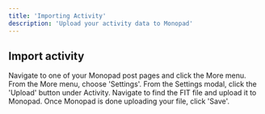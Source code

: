 ```yaml
---
title: 'Importing Activity'
description: 'Upload your activity data to Monopad'
---
```


## Import activity

<Steps>
  <Step title='Select post in Monopad'>
    Navigate to one of your Monopad post pages and click the
    <Icon icon='ellipsis' iconType='solid' /> More menu.
  </Step>
  <Step title='Update post settings'>
    From the <Icon icon='ellipsis' iconType='solid' /> More menu, choose 'Settings'.
  </Step>
  <Step title='Upload activity'>
    From the Settings modal, click the 'Upload' button under Activity. Navigate to find the FIT file and upload it to Monopad.
  </Step>
  <Step title='Save changes'>
    Once Monopad is done uploading your file, click 'Save'.
  </Step>
</Steps>


